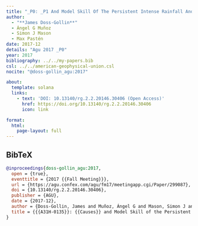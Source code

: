 ```yaml
---
title: "_P0: _P1 And Model Skill Of The Persistent Intense Rainfall And Flooding In _P2 During The Austral Summer 2015-2016"
author:
  - "**James Doss-Gollin**"
  - Ángel G Muñoz
  - Simon J Mason
  - Max Pastén
date: 2017-12
details: "Agu 2017 _P0"
year: 2017
bibliography: ../../my-papers.bib
csl: ../../american-geophysical-union.csl
nocite: "@doss-gollin_agu:2017"

about:
  template: solana
  links:
    - text: 'DOI: 10.13140/rg.2.2.20146.30406 (Open Access)'
      href: https://doi.org/10.13140/rg.2.2.20146.30406
      icon: link

format:
  html:
    page-layout: full
---
```


## BibTeX

```bibtex
@inproceedings{doss-gollin_agu:2017,
  open = {true},
  eventtitle = {2017 {{Fall Meeting}}},
  url = {https://agu.confex.com/agu/fm17/meetingapp.cgi/Paper/299087},
  doi = {10.13140/rg.2.2.20146.30406},
  publisher = {AGU},
  date = {2017-12},
  author = {Doss-Gollin, James and Muñoz, Ángel G and Mason, Simon J and Pastén, Max},
  title = {{{A31H-0135}}: {{Causes}} and Model Skill of the Persistent Intense Rainfall and Flooding in {{Paraguay}} during the Austral Summer 2015-2016},
}
```